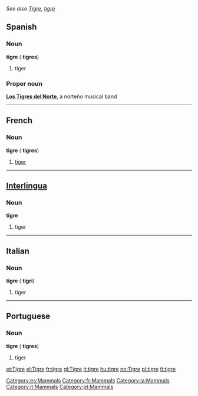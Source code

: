 ''See also [[Tigre]], [[tigré]]''
==Spanish==
[[Category:es:Mammals]]

===Noun===
'''tigre''' {{m}} ({{plural}} '''tigres''')

#tiger

===Proper noun===
'''[[Los Tigres del Norte]]''', a norteño musical band

----
==French==
[[Category:fr:Mammals]]

===Noun===
'''tigre''' {{m}} ({{plural}} '''tigres''')

#[[tiger]]

----
==[[Interlingua]]==
[[Category:ia:Mammals]]

===Noun===
'''tigre'''

#tiger

----
==Italian==
[[Category:it:Mammals]]

===Noun===
'''tigre''' {{f}} ({{plural}} '''tigri''')

#tiger

----
==Portuguese==
[[Category:pt:Mammals]]

===Noun===
'''tigre''' {{m}} ({{plural}} '''tigres''')
{{wikipedia}}
{{wikispecies|Panthera tigris}}
#tiger
[[et:Tigre]]
[[el:Tigre]]
[[fr:tigre]]
[[gl:Tigre]]
[[it:tigre]]
[[hu:tigre]]
[[no:Tigre]]
[[pl:tigre]]
[[fi:tigre]]